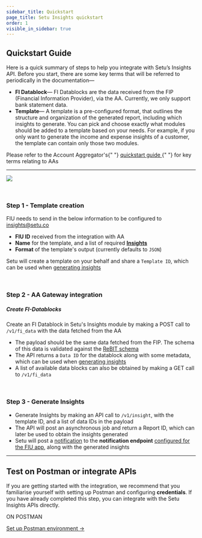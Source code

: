 ```yaml
---
sidebar_title: Quickstart
page_title: Setu Insights quickstart
order: 1
visible_in_sidebar: true
---
```


## Quickstart Guide

Here is a quick summary of steps to help you integrate with Setu’s Insights API. Before you start, there are some key terms that will be referred to periodically in the documentation—

-   **FI Datablock**— FI Datablocks are the data received from the FIP (Financial Information Provider), via the AA. Currently, we only support bank statement data.
-   **Template**— A template is a pre-configured format, that outlines the structure and organization of the generated report, including which insights to generate. You can pick and choose exactly what modules should be added to a template based on your needs. For example, if you only want to generate the income and expense insights of a customer, the template can contain only those two modules.

<Callout type="tip">
    Please refer to the Account Aggregator's{" "}
    <a href="/data/account-aggregator/quickstart#quickstart-guide">
        quickstart guide
    </a>{" "}
    for key terms relating to AAs
</Callout>

<hr className="primary" />

![](https://storage.googleapis.com/strapi-assets/latest/setu-bsa-how-it-works-2/setu-bsa-how-it-works-2.png)

<br />

### Step 1 - Template creation

FIU needs to send in the below information to be configured to [insights@setu.co](mailto:insights@setu.co)

-   **FIU ID** received from the integration with AA
-   **Name** for the template, and a list of required <a href="/data/bank-statement-analyser/postman" target="_blank">**Insights**</a>
-   **Format** of the template's output (currently defaults to `JSON`)

Setu will create a template on your behalf and share a `Template ID`, which can be used when [generating insights](#step-3-generate-insights)

<br />

### Step 2 - AA Gateway integration

##### Create FI-Datablocks

Create an FI Datablock in Setu's Insights module by making a POST call to `/v1/fi_data` with the data fetched from the AA

-   The payload should be the same data fetched from the FIP. The schema of this data is validated against the [ReBIT schema](https://api.rebit.org.in/schema)
-   The API returns a `Data ID` for the datablock along with some metadata, which can be used when [generating insights](#step-3-generate-insights)
-   A list of available data blocks can also be obtained by making a GET call to `/v1/fi_data`

<br />

### Step 3 - Generate Insights

-   Generate Insights by making an API call to `/v1/insight`, with the template ID, and a list of data IDs in the payload
-   The API will post an asynchronous job and return a Report ID, which can later be used to obtain the insights generated
-   Setu will post a <a href="/data/bank-statement-analyser/quickstart/notifications" target="_blank">notification</a> to the **notification endpoint** <a href="/data/account-aggregator/quickstart#integrating-fiu-apis-on-sandbox" target="_blank">configured for the FIU app</a>, along with the generated insights

<hr className="primary" />

## Test on Postman or integrate APIs

If you are getting started with the integration, we recommend that you familiarise yourself with setting up Postman and configuring **credentials**. If you have already completed this step, you can integrate with the Setu Insights APIs directly.

<Row>
    <Portion desktopSpan="half">
        <Card padding="small" shape="rounded">
            <p>ON POSTMAN</p>
            <a href="/data/bank-statement-analyser/postman" target="_blank">
                Set up Postman environment ->
            </a>
        </Card>
    </Portion>
</Row>

<WasPageHelpful />
